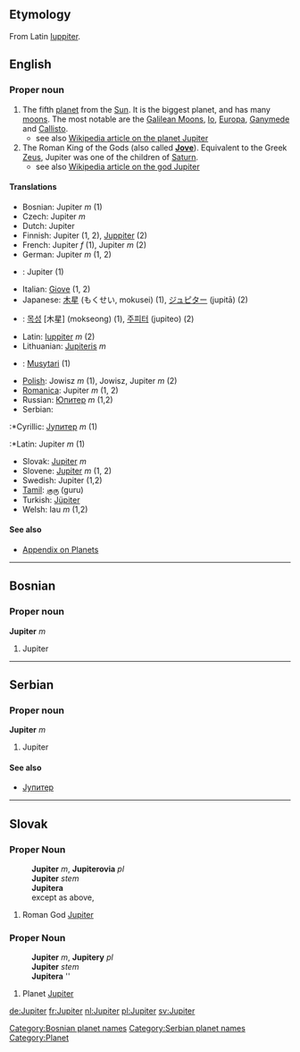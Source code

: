 ==Etymology==
From Latin [[Iuppiter]].

==English==
===Proper noun===

#The fifth [[planet]] from the [[Sun]].  It is the biggest planet, and has many [[moon|moons]].  The most notable are the [[Galilean Moons]], [[Io]], [[Europa]], [[Ganymede]] and [[Callisto]].
#*see also [[w:Jupiter_(planet)| Wikipedia article on the planet Jupiter]]
#The Roman King of the Gods (also called '''[[Jove]]''').  Equivalent to the Greek [[Zeus]], Jupiter was one of the children of [[Saturn]].
#*see also [[w:Jupiter_(god)| Wikipedia article on the god Jupiter]]

====Translations====
*Bosnian: Jupiter ''m'' (1)
*Czech: Jupiter ''m''
*Dutch: Jupiter
*Finnish: Jupiter (1, 2), [[Juppiter]] (2)
*French: Jupiter ''f'' (1), Jupiter ''m'' (2)
*German: Jupiter ''m'' (1, 2)
*{{id}}: Jupiter (1)
*Italian: [[Giove]] (1, 2)
*Japanese: [[木星]] (もくせい, mokusei) (1), [[ジュピター]] (jupitā) (2)
*{{ko}}: [[목성]] [木星] (mokseong) (1), [[주피터]] (jupiteo) (2)
*Latin: [[Iuppiter]] ''m'' (2)
*Lithuanian: [[Jupiteris]] ''m''
*{{ms}}: [[Musytari]] (1)
*[[Polish]]: Jowisz ''m'' (1), Jowisz, Jupiter ''m'' (2)
*[[Romanica]]: Jupiter ''m'' (1, 2)
*Russian: [[Юпитер]] ''m'' (1,2)
*Serbian:
:*Cyrillic: [[Јупитер]] ''m'' (1)
:*Latin: Jupiter ''m'' (1)
*Slovak: [[Jupiter#Slovak|Jupiter]] ''m''
*Slovene: [[Jupiter]] ''m'' (1, 2)
*Swedish: Jupiter (1,2)
*[[Tamil]]: [[குரு]] (guru)
*Turkish: [[Jüpiter]]
*Welsh: Iau ''m'' (1,2)

==== See also ====
*[[Wiktionary_Appendix:Planets|Appendix on Planets]]

----
==Bosnian==
===Proper noun===
'''Jupiter''' ''m''
#Jupiter
[[Category:Bosnian planet names]]
----
==Serbian==
===Proper noun===
'''Jupiter''' ''m''
#Jupiter
====See also====
*[[Јупитер]]
[[Category:Serbian planet names]]
----
==Slovak==
===Proper Noun===
:'''Jupiter''' ''m'', '''Jupiterovia''' ''pl''
:'''Jupiter''' ''stem''
:'''Jupitera''' ''{{gensg}}''
:except as above, {{decpat}} {{chlap}}
# Roman God [[Jupiter#English|Jupiter]]
===Proper Noun===
:'''Jupiter''' ''m'', '''Jupitery''' ''pl''
:'''Jupiter''' ''stem''
:'''Jupitera''' ''{{gensg}}
:{{decpat}} {{dub}}
# Planet [[Jupiter#English|Jupiter]]

[[Category:Planet]]
[[de:Jupiter]]
[[fr:Jupiter]]
[[nl:Jupiter]]
[[pl:Jupiter]]
[[sv:Jupiter]]